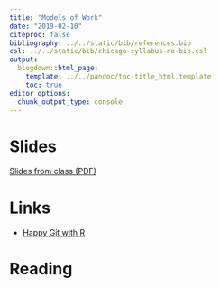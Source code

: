 ```yaml
---
title: "Models of Work"
date: "2019-02-10"
citeproc: false
bibliography: ../../static/bib/references.bib
csl: ../../static/bib/chicago-syllabus-no-bib.csl
output:
  blogdown::html_page:
    template: ../../pandoc/toc-title_html.template
    toc: true
editor_options: 
  chunk_output_type: console
---
```


# Slides

[Slides from class (PDF)](/slides/02_models.pdf)

# Links

- [Happy Git with R](https://happygitwithr.com)


# Reading
